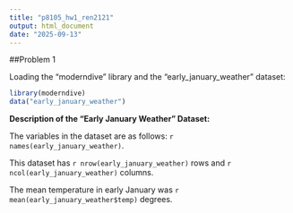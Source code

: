 ```yaml
---
title: "p8105_hw1_ren2121"
output: html_document
date: "2025-09-13"
---
```


##Problem 1

Loading the "moderndive" library and the "early_january_weather" dataset:

```r
library(moderndive)
data("early_january_weather")
```

**Description of the "Early January Weather" Dataset:**

The variables in the dataset are as follows: `r names(early_january_weather)`.

This dataset has `r nrow(early_january_weather)` rows and `r ncol(early_january_weather)` columns.

The mean temperature in early January was `r mean(early_january_weather$temp)` degrees.




